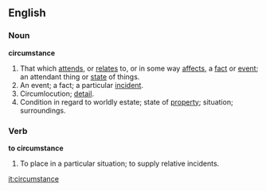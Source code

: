 ==English==

===Noun===

'''circumstance'''

#That which [[attend]]s, or [[relate]]s to, or in some way [[affect]]s, a [[fact]] or [[event]]; an attendant thing or [[state]] of things.
#An event; a fact; a particular [[incident]].
#Circumlocution; [[detail]].
#Condition in regard to worldly estate; state of [[property]]; situation; surroundings.

===Verb===

'''to circumstance'''

#To place in a particular situation; to supply relative incidents.

[[it:circumstance]]